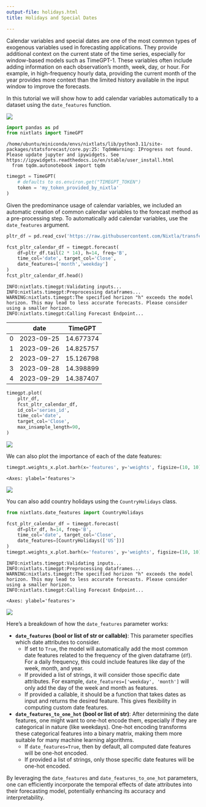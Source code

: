 ```yaml
---
output-file: holidays.html
title: Holidays and Special Dates

---
```


Calendar variables and special dates are one of the most common types of
exogenous variables used in forecasting applications. They provide
additional context on the current state of the time series, especially
for window-based models such as TimeGPT-1. These variables often include
adding information on each observation’s month, week, day, or hour. For
example, in high-frequency hourly data, providing the current month of
the year provides more context than the limited history available in the
input window to improve the forecasts.

In this tutorial we will show how to add calendar variables
automatically to a dataset using the `date_features` function.

[![](https://colab.research.google.com/assets/colab-badge.svg)](https://colab.research.google.com/github/Nixtla/nixtla/blob/main/nbs/docs/tutorials/2_holidays.ipynb)

```python
import pandas as pd
from nixtlats import TimeGPT
```

``` text
/home/ubuntu/miniconda/envs/nixtlats/lib/python3.11/site-packages/statsforecast/core.py:25: TqdmWarning: IProgress not found. Please update jupyter and ipywidgets. See https://ipywidgets.readthedocs.io/en/stable/user_install.html
  from tqdm.autonotebook import tqdm
```

```python
timegpt = TimeGPT(
    # defaults to os.environ.get("TIMEGPT_TOKEN")
    token = 'my_token_provided_by_nixtla'
)
```

Given the predominance usage of calendar variables, we included an
automatic creation of common calendar variables to the forecast method
as a pre-processing step. To automatically add calendar variables, use
the `date_features` argument.

```python
pltr_df = pd.read_csv('https://raw.githubusercontent.com/Nixtla/transfer-learning-time-series/main/datasets/openbb/pltr.csv')
```


```python
fcst_pltr_calendar_df = timegpt.forecast(
    df=pltr_df.tail(2 * 14), h=14, freq='B',
    time_col='date', target_col='Close',
    date_features=['month','weekday']
)
fcst_pltr_calendar_df.head()
```

``` text
INFO:nixtlats.timegpt:Validating inputs...
INFO:nixtlats.timegpt:Preprocessing dataframes...
WARNING:nixtlats.timegpt:The specified horizon "h" exceeds the model horizon. This may lead to less accurate forecasts. Please consider using a smaller horizon.
INFO:nixtlats.timegpt:Calling Forecast Endpoint...
```

|     | date       | TimeGPT   |
|-----|------------|-----------|
| 0   | 2023-09-25 | 14.677374 |
| 1   | 2023-09-26 | 14.825757 |
| 2   | 2023-09-27 | 15.126798 |
| 3   | 2023-09-28 | 14.398899 |
| 4   | 2023-09-29 | 14.387407 |

```python
timegpt.plot(
    pltr_df, 
    fcst_pltr_calendar_df, 
    id_col='series_id',
    time_col='date',
    target_col='Close',
    max_insample_length=90,
)
```

![](/docs/tutorials/2_holidays_files/figure-markdown_strict/cell-7-output-1.png)

We can also plot the importance of each of the date features:

```python
timegpt.weights_x.plot.barh(x='features', y='weights', figsize=(10, 10))
```

``` text
<Axes: ylabel='features'>
```

![](/docs/tutorials/2_holidays_files/figure-markdown_strict/cell-8-output-2.png)

You can also add country holidays using the `CountryHolidays` class.

```python
from nixtlats.date_features import CountryHolidays
```


```python
fcst_pltr_calendar_df = timegpt.forecast(
    df=pltr_df, h=14, freq='B',
    time_col='date', target_col='Close',
    date_features=[CountryHolidays(['US'])]
)
timegpt.weights_x.plot.barh(x='features', y='weights', figsize=(10, 10))
```

``` text
INFO:nixtlats.timegpt:Validating inputs...
INFO:nixtlats.timegpt:Preprocessing dataframes...
WARNING:nixtlats.timegpt:The specified horizon "h" exceeds the model horizon. This may lead to less accurate forecasts. Please consider using a smaller horizon.
INFO:nixtlats.timegpt:Calling Forecast Endpoint...
```

``` text
<Axes: ylabel='features'>
```

![](/docs/tutorials/2_holidays_files/figure-markdown_strict/cell-10-output-3.png)

Here’s a breakdown of how the `date_features` parameter works:

-   **`date_features` (bool or list of str or callable)**: This
    parameter specifies which date attributes to consider.
    -   If set to `True`, the model will automatically add the most
        common date features related to the frequency of the given
        dataframe (`df`). For a daily frequency, this could include
        features like day of the week, month, and year.
    -   If provided a list of strings, it will consider those specific
        date attributes. For example,
        `date_features=['weekday', 'month']` will only add the day of
        the week and month as features.
    -   If provided a callable, it should be a function that takes dates
        as input and returns the desired feature. This gives flexibility
        in computing custom date features.
-   **`date_features_to_one_hot` (bool or list of str)**: After
    determining the date features, one might want to one-hot encode
    them, especially if they are categorical in nature (like weekdays).
    One-hot encoding transforms these categorical features into a binary
    matrix, making them more suitable for many machine learning
    algorithms.
    -   If `date_features=True`, then by default, all computed date
        features will be one-hot encoded.
    -   If provided a list of strings, only those specific date features
        will be one-hot encoded.

By leveraging the `date_features` and `date_features_to_one_hot`
parameters, one can efficiently incorporate the temporal effects of date
attributes into their forecasting model, potentially enhancing its
accuracy and interpretability.

